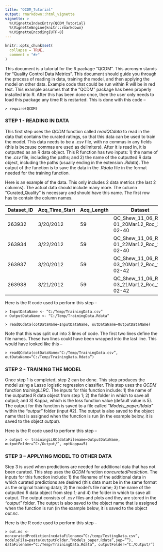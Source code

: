 ```yaml
---
title: "QCDM_Tutorial"
output: rmarkdown::html_vignette
vignette: >
  %\VignetteIndexEntry{QCDM_Tutorial}
  %\VignetteEngine{knitr::rmarkdown}
  %\VignetteEncoding{UTF-8}
---
```


```r
knitr::opts_chunk$set(
  collapse = TRUE,
  comment = "#>"
)
```

This document is a tutorial for the R package “QCDM”. This acronym stands for “Quality Control Data Metrics”. This document should guide you through the process of reading in data, training the model, and then applying the model on other data. Example code that could be run within R will be in red text. This example assumes that the “QCDM” package has been properly installed into R. After this has been done once, then the user only needs to load this package any time R is restarted. This is done with this code –

`> require(QCDM)`

### STEP 1 - READING IN DATA

This first step uses the *QCDM* function called *readQCdata* to read in the data that contains the curated ratings, so that this data can be used to train the model. This data needs to be a *.csv* file, with no commas in any fields (this is because commas are used as delimiters). After it is read in, it is outputted as an R data object. This R function has two inputs: 1) the name of the *.csv* file, including the paths; and 2) the name of the outputted R data object, including the paths (usually ending in the extension *.Rdata*). The output of the function is to save the data in the *.Rdata* file in the format needed for the training function.

Here is an example of the data. This only includes 2 data metrics (the last 2 columns). The actual data should include many more. The column “Curated_Quality” is necessary and should have this name. The first row has to contain the column names.

Dataset_ID | Acq_Time_Start | Acq_Length | Dataset                                   | Dataset_Type | Curated_Quality | XIC_WideFrac | XIC_FWHM_Q1
---------- | -------------- | ---------- | ----------------------------------------- | ------------ | --------------- | ------------ | -----------
263932     | 3/20/2012      | 59         | QC_Shew_11_06_Run-01_20Mar12_Roc_12-02-40 | HMS          | poor            | 0            | 0
263934     | 3/22/2012      | 59         | QC_Shew_11_06_Run-01_22Mar12_Roc_12-02-40 | HMS          | good            | 0            | 0
263937     | 3/20/2012      | 59         | QC_Shew_11_06_Run-03_20Mar12_Roc_12-02-42 | HMS          | poor            | 0            | 0
263938     | 3/21/2012      | 59         | QC_Shew_11_06_Run-03_21Mar12_Roc_12-02-42 | HMS          | good            | 0            | 0

Here is the R code used to perform this step –
```
> InputDataName <- “C:/Temp/TrainingData.csv”
> OutputDataName <- “C:/Temp/TrainingData.Rdata”

> readQCdata(cotDataName=InputDataName, outDataName=OutputDataName)
```

Note that this was split out into 3 lines of code. The first two lines define the file names. These two lines could have been wrapped into the last line. This would have looked like this –

```
> readQCdata(cotDataName=“C:/Temp/TrainingData.csv”, outDataName=“C:/Temp/TrainingData.Rdata”)
```

### STEP 2 - TRAINING THE MODEL
Once step 1 is completed, step 2 can be done. This step produces the model using a Lasso logistic regression classifier. This step uses the *QCDM* function *trainingLLRC*. The inputs for this function include: 1) the name of the outputted R data object from step 1; 2) the folder in which to save all output; and 3) Kappa, which is the loss function value (default value is 5). The output for this function is saved to a file called *“Models_paper.Rdata”* within the *“output”* folder (input #2). The output is also saved to the object name that is assigned when the function is run (in the example below, it is saved to the object *output*).

Here is the R code used to perform this step –

```
> output <- trainingLLRC(dataFilename=OutputDataName, outputFolder=”C:/Output/”, optKappa=5)
```

### STEP 3 – APPLYING MODEL TO OTHER DATA
Step 3 is used when predictions are needed for additional data that has not been curated. This step uses the *QCDM* function *noncuratedPrediction*. The inputs for this function include: 1) the filename of the additional data in which curated predictions are desired (this data must be in the same format as the original training data); 2) the model’s file name; 3) the name of the outputted R data object from step 1; and 4) the folder in which to save all output. The output consists of *.csv* files and plots and they are stored in the *“output”* folder. The output is also saved to the object name that is assigned when the function is run (in the example below, it is saved to the object *out.nc*.

Here is the R code used to perform this step –

```
> out.nc <- noncuratedPrediction(ncdataFilename=”C:/temp/TestingData.csv”, modelsFile=paste(outputFolder,”Models_paper.Rdata”,sep=””), dataFilename=“C:/Temp/TrainingData.Rdata”, outputFolder=”C:/Output/”)
```




